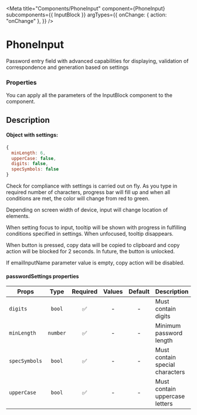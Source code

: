 

<Meta
  title="Components/PhoneInput"
  component={PhoneInput}
  subcomponents={{ InputBlock }}
  argTypes={{
    onChange: { action: "onChange" },
  }}
/>

# PhoneInput

Password entry field with advanced capabilities for displaying, validation of correspondence and generation based on settings

<Canvas>
  <Story story={stories.basic} name="Default" />
</Canvas>

### Properties

You can apply all the parameters of the InputBlock component to the component.

<ArgsTable story="Default" />

## Description

#### Object with settings:

```js
{
  minLength: 6,
  upperCase: false,
  digits: false,
  specSymbols: false
}
```

Check for compliance with settings is carried out on fly. As you type in required number of characters, progress bar will fill up and when all conditions are met, the color will change from red to green.

Depending on screen width of device, input will change location of elements.

When setting focus to input, tooltip will be shown with progress in fulfilling conditions specified in settings. When unfocused, tooltip disappears.

When button is pressed, copy data will be copied to clipboard and copy action will be blocked for 2 seconds. In future, the button is unlocked.

If emailInputName parameter value is empty, copy action will be disabled.

#### passwordSettings properties

| Props         |   Type   | Required | Values | Default | Description                     |
| ------------- | :------: | :------: | :----: | :-----: | ------------------------------- |
| `digits`      |  `bool`  |    ✅    |   -    |    -    | Must contain digits             |
| `minLength`   | `number` |    ✅    |   -    |    -    | Minimum password length         |
| `specSymbols` |  `bool`  |    ✅    |   -    |    -    | Must contain special characters |
| `upperCase`   |  `bool`  |    ✅    |   -    |    -    | Must contain uppercase letters  |
